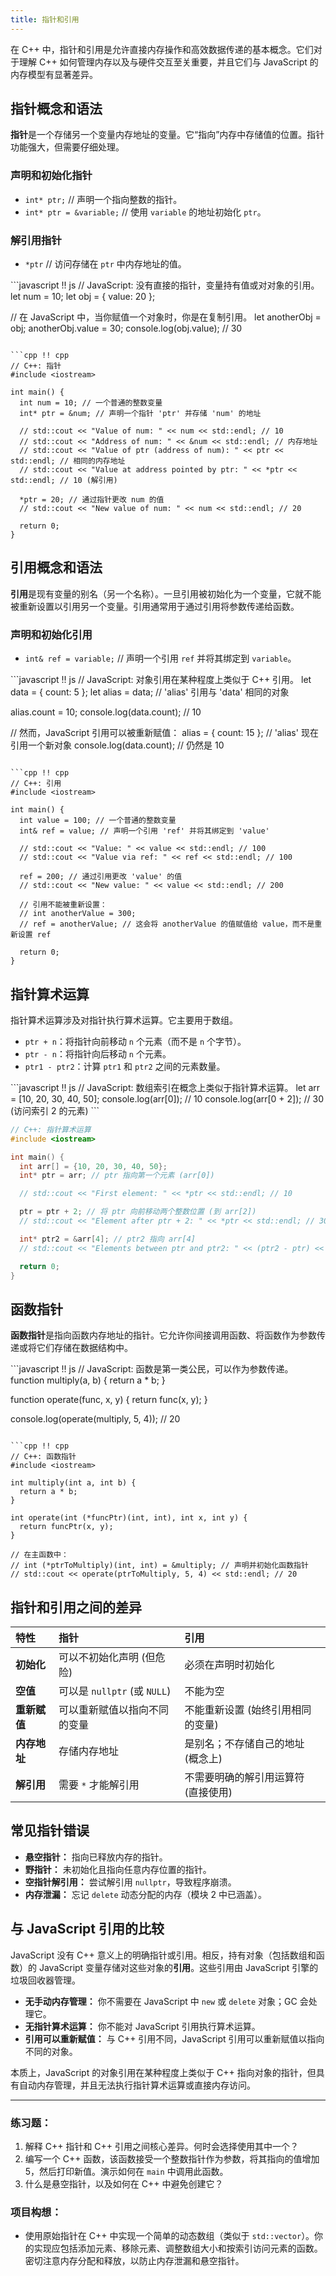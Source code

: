 ```yaml
---
title: 指针和引用
---
```


在 C++ 中，指针和引用是允许直接内存操作和高效数据传递的基本概念。它们对于理解 C++ 如何管理内存以及与硬件交互至关重要，并且它们与 JavaScript 的内存模型有显著差异。

## 指针概念和语法

**指针**是一个存储另一个变量内存地址的变量。它“指向”内存中存储值的位置。指针功能强大，但需要仔细处理。

### 声明和初始化指针

*   `int* ptr;` // 声明一个指向整数的指针。
*   `int* ptr = &variable;` // 使用 `variable` 的地址初始化 `ptr`。

### 解引用指针

*   `*ptr` // 访问存储在 `ptr` 中内存地址的值。

<UniversalEditor title="指针基础比较" compare={true}>
```javascript !! js
// JavaScript: 没有直接的指针，变量持有值或对对象的引用。
let num = 10;
let obj = { value: 20 };

// 在 JavaScript 中，当你赋值一个对象时，你是在复制引用。
let anotherObj = obj;
anotherObj.value = 30;
console.log(obj.value); // 30
```

```cpp !! cpp
// C++: 指针
#include <iostream>

int main() {
  int num = 10; // 一个普通的整数变量
  int* ptr = &num; // 声明一个指针 'ptr' 并存储 'num' 的地址

  // std::cout << "Value of num: " << num << std::endl; // 10
  // std::cout << "Address of num: " << &num << std::endl; // 内存地址
  // std::cout << "Value of ptr (address of num): " << ptr << std::endl; // 相同的内存地址
  // std::cout << "Value at address pointed by ptr: " << *ptr << std::endl; // 10 (解引用)

  *ptr = 20; // 通过指针更改 num 的值
  // std::cout << "New value of num: " << num << std::endl; // 20

  return 0;
}
```
</UniversalEditor>

## 引用概念和语法

**引用**是现有变量的别名（另一个名称）。一旦引用被初始化为一个变量，它就不能被重新设置以引用另一个变量。引用通常用于通过引用将参数传递给函数。

### 声明和初始化引用

*   `int& ref = variable;` // 声明一个引用 `ref` 并将其绑定到 `variable`。

<UniversalEditor title="引用基础比较" compare={true}>
```javascript !! js
// JavaScript: 对象引用在某种程度上类似于 C++ 引用。
let data = { count: 5 };
let alias = data; // 'alias' 引用与 'data' 相同的对象

alias.count = 10;
console.log(data.count); // 10

// 然而，JavaScript 引用可以被重新赋值：
alias = { count: 15 }; // 'alias' 现在引用一个新对象
console.log(data.count); // 仍然是 10
```

```cpp !! cpp
// C++: 引用
#include <iostream>

int main() {
  int value = 100; // 一个普通的整数变量
  int& ref = value; // 声明一个引用 'ref' 并将其绑定到 'value'

  // std::cout << "Value: " << value << std::endl; // 100
  // std::cout << "Value via ref: " << ref << std::endl; // 100

  ref = 200; // 通过引用更改 'value' 的值
  // std::cout << "New value: " << value << std::endl; // 200

  // 引用不能被重新设置：
  // int anotherValue = 300;
  // ref = anotherValue; // 这会将 anotherValue 的值赋值给 value，而不是重新设置 ref

  return 0;
}
```
</UniversalEditor>

## 指针算术运算

指针算术运算涉及对指针执行算术运算。它主要用于数组。

*   `ptr + n`：将指针向前移动 `n` 个元素（而不是 `n` 个字节）。
*   `ptr - n`：将指针向后移动 `n` 个元素。
*   `ptr1 - ptr2`：计算 `ptr1` 和 `ptr2` 之间的元素数量。

<UniversalEditor title="指针算术运算比较" compare={true}>
```javascript !! js
// JavaScript: 数组索引在概念上类似于指针算术运算。
let arr = [10, 20, 30, 40, 50];
console.log(arr[0]); // 10
console.log(arr[0 + 2]); // 30 (访问索引 2 的元素)
```

```cpp !! cpp
// C++: 指针算术运算
#include <iostream>

int main() {
  int arr[] = {10, 20, 30, 40, 50};
  int* ptr = arr; // ptr 指向第一个元素 (arr[0])

  // std::cout << "First element: " << *ptr << std::endl; // 10

  ptr = ptr + 2; // 将 ptr 向前移动两个整数位置 (到 arr[2])
  // std::cout << "Element after ptr + 2: " << *ptr << std::endl; // 30

  int* ptr2 = &arr[4]; // ptr2 指向 arr[4]
  // std::cout << "Elements between ptr and ptr2: " << (ptr2 - ptr) << std::endl; // 2

  return 0;
}
```
</UniversalEditor>

## 函数指针

**函数指针**是指向函数内存地址的指针。它允许你间接调用函数、将函数作为参数传递或将它们存储在数据结构中。

<UniversalEditor title="函数指针比较" compare={true}>
```javascript !! js
// JavaScript: 函数是第一类公民，可以作为参数传递。
function multiply(a, b) {
  return a * b;
}

function operate(func, x, y) {
  return func(x, y);
}

console.log(operate(multiply, 5, 4)); // 20
```

```cpp !! cpp
// C++: 函数指针
#include <iostream>

int multiply(int a, int b) {
  return a * b;
}

int operate(int (*funcPtr)(int, int), int x, int y) {
  return funcPtr(x, y);
}

// 在主函数中：
// int (*ptrToMultiply)(int, int) = &multiply; // 声明并初始化函数指针
// std::cout << operate(ptrToMultiply, 5, 4) << std::endl; // 20
```
</UniversalEditor>

## 指针和引用之间的差异

| 特性           | 指针                                  | 引用                                |
| :---------------- | :--------------------------------------- | :--------------------------------------- |
| **初始化**| 可以不初始化声明 (但危险) | 必须在声明时初始化       |
| **空值**    | 可以是 `nullptr` (或 `NULL`)             | 不能为空                           |
| **重新赋值**  | 可以重新赋值以指向不同的变量 | 不能重新设置 (始终引用相同的变量) |
| **内存地址**| 存储内存地址                  | 是别名；不存储自己的地址 (概念上) |
| **解引用**   | 需要 `*` 才能解引用              | 不需要明确的解引用运算符 (直接使用) |

## 常见指针错误

*   **悬空指针：** 指向已释放内存的指针。
*   **野指针：** 未初始化且指向任意内存位置的指针。
*   **空指针解引用：** 尝试解引用 `nullptr`，导致程序崩溃。
*   **内存泄漏：** 忘记 `delete` 动态分配的内存（模块 2 中已涵盖）。

## 与 JavaScript 引用的比较

JavaScript 没有 C++ 意义上的明确指针或引用。相反，持有对象（包括数组和函数）的 JavaScript 变量存储对这些对象的**引用**。这些引用由 JavaScript 引擎的垃圾回收器管理。

*   **无手动内存管理：** 你不需要在 JavaScript 中 `new` 或 `delete` 对象；GC 会处理它。
*   **无指针算术运算：** 你不能对 JavaScript 引用执行算术运算。
*   **引用可以重新赋值：** 与 C++ 引用不同，JavaScript 引用可以重新赋值以指向不同的对象。

本质上，JavaScript 的对象引用在某种程度上类似于 C++ 指向对象的指针，但具有自动内存管理，并且无法执行指针算术运算或直接内存访问。

---

### 练习题：
1.  解释 C++ 指针和 C++ 引用之间核心差异。何时会选择使用其中一个？
2.  编写一个 C++ 函数，该函数接受一个整数指针作为参数，将其指向的值增加 5，然后打印新值。演示如何在 `main` 中调用此函数。
3.  什么是悬空指针，以及如何在 C++ 中避免创建它？

### 项目构想：
*   使用原始指针在 C++ 中实现一个简单的动态数组（类似于 `std::vector`）。你的实现应包括添加元素、移除元素、调整数组大小和按索引访问元素的函数。密切注意内存分配和释放，以防止内存泄漏和悬空指针。
